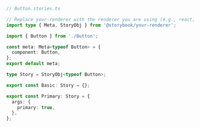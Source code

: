 ```ts
// Button.stories.ts

// Replace your-renderer with the renderer you are using (e.g., react, vue3, etc.)
import type { Meta, StoryObj } from '@storybook/your-renderer';

import { Button } from './Button';

const meta: Meta<typeof Button> = {
  component: Button,
};
export default meta;

type Story = StoryObj<typeof Button>;

export const Basic: Story = {};

export const Primary: Story = {
  args: {
    primary: true,
  },
};
```

